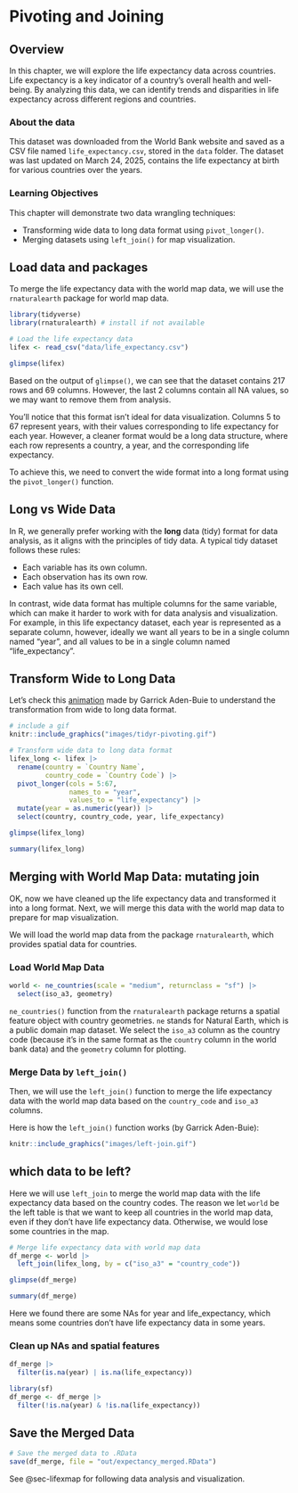 # Pivoting and Joining

## Overview 

In this chapter, we will explore the life expectancy data across countries. Life expectancy is a key indicator of a country's overall health and well-being. By analyzing this data, we can identify trends and disparities in life expectancy across different regions and countries.

### About the data

This dataset was downloaded from the World Bank website and saved as a CSV file named `life_expectancy.csv`, stored in the `data` folder. The dataset was last updated on March 24, 2025, contains the life expectancy at birth for various countries over the years.

### Learning Objectives
This chapter will demonstrate two data wrangling techniques:

-  Transforming wide data to long data format using `pivot_longer()`.
-  Merging datasets using `left_join()` for map visualization.

## Load data and packages

To merge the life expectancy data with the world map data, we will use the `rnaturalearth` package for world map data.

```r
library(tidyverse) 
library(rnaturalearth) # install if not available
```

```r
# Load the life expectancy data
lifex <- read_csv("data/life_expectancy.csv")
```

```r
glimpse(lifex)
```

Based on the output of `glimpse()`, we can see that the dataset contains 217 rows and 69 columns. However, the last 2 columns contain all NA values, so we may want to remove them from analysis.

You’ll notice that this format isn’t ideal for data visualization. Columns 5 to 67 represent years, with their values corresponding to life expectancy for each year. However, a cleaner format would be a long data structure, where each row represents a country, a year, and the corresponding life expectancy.

To achieve this, we need to convert the wide format into a long format using the `pivot_longer()` function.

## Long vs Wide Data

In R, we generally prefer working with the **long** data (tidy) format for data analysis, as it aligns with the principles of tidy data. A typical tidy dataset follows these rules:

-  Each variable has its own column.
-  Each observation has its own row.
-  Each value has its own cell.

In contrast, wide data format has multiple columns for the same variable, which can make it harder to work with for data analysis and visualization. For example, in this life expectancy dataset, each year is represented as a separate column, however, ideally we want all years to be in a single column named "year", and all values to be in a single column named "life_expectancy".


## Transform Wide to Long Data

Let's check this [animation](https://www.garrickadenbuie.com/project/tidyexplain/#pivot-wider-and-longer) made by Garrick Aden-Buie to understand the transformation from wide to long data format.

```r
# include a gif
knitr::include_graphics("images/tidyr-pivoting.gif")
```


```r
# Transform wide data to long data format
lifex_long <- lifex |> 
  rename(country = `Country Name`,
         country_code = `Country Code`) |>
  pivot_longer(cols = 5:67, 
               names_to = "year", 
               values_to = "life_expectancy") |> 
  mutate(year = as.numeric(year)) |>
  select(country, country_code, year, life_expectancy)
```

```r
glimpse(lifex_long)
```

```r
summary(lifex_long)
```

## Merging with World Map Data: mutating join

OK, now we have cleaned up the life expectancy data and transformed it into a long format. Next, we will merge this data with the world map data to prepare for map visualization.

We will load the world map data from the package `rnaturalearth`, which provides spatial data for countries.

### Load World Map Data
```r
world <- ne_countries(scale = "medium", returnclass = "sf") |>
  select(iso_a3, geometry)
```

::: callout-note
`ne_countries()` function from the `rnaturalearth` package returns a spatial feature object with country geometries. `ne` stands for Natural Earth, which is a public domain map dataset. We select the `iso_a3` column as the country code (because it's in the same format as the `country` column in the world bank data) and the `geometry` column for plotting.
:::

### Merge Data by `left_join()`
Then, we will use the `left_join()` function to merge the life expectancy data with the world map data based on the `country_code` and `iso_a3` columns.

Here is how the `left_join()` function works (by Garrick Aden-Buie):

```r
knitr::include_graphics("images/left-join.gif")
```

::: callout-important
## which data to be left? 
Here we will use `left_join` to merge the world map data with the life expectancy data based on the country codes. The reason we let `world` be the left table is that we want to keep all countries in the world map data, even if they don't have life expectancy data. Otherwise, we would lose some countries in the map.
:::

```r
# Merge life expectancy data with world map data
df_merge <- world |>
  left_join(lifex_long, by = c("iso_a3" = "country_code"))
```

```r
glimpse(df_merge)
```

```r
summary(df_merge)
```
Here we found there are some NAs for year and life_expectancy, which means some countries don't have life expectancy data in some years.

### Clean up NAs and spatial features

```r
df_merge |>
  filter(is.na(year) | is.na(life_expectancy))
```

```r
library(sf)
df_merge <- df_merge |>
  filter(!is.na(year) & !is.na(life_expectancy))
```



## Save the Merged Data

```r
# Save the merged data to .RData
save(df_merge, file = "out/expectancy_merged.RData")
```


See @sec-lifexmap for following data analysis and visualization.

